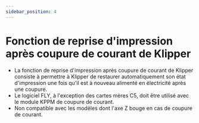 ```yaml
---
sidebar_position: 4
---
```



# Fonction de reprise d'impression après coupure de courant de Klipper

- La fonction de reprise d'impression après coupure de courant de Klipper consiste à permettre à Klipper de restaurer automatiquement son état d'impression une fois qu'il est à nouveau alimenté en électricité après une coupure.
- Le logiciel FLY, à l'exception des cartes mères C5, doit être utilisé avec le module KPPM de coupure de courant.
- Non compatible avec les modèles dont l'axe Z bouge en cas de coupure de courant. 

<KPPM power_pine="（remplacer en fonction de la machine）" />
